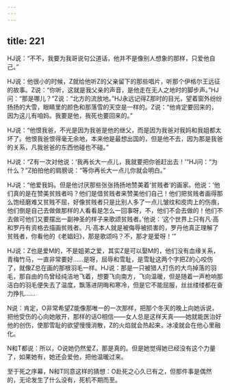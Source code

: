 ```yaml
---
---
---
```

title: 221
---



HJ说：“不不，我要为我哥说句公道话，他并不是像别人想象的那样，只爱他自己。”

HJ说：他很小的时候，Z就给他听Z的父亲留下的那些唱片，听那个伊格尔王远征的故事。Z说：“你听，这就是我父亲的声音，是他走在无人之地时的脚步声。”HJ问：“那是哪儿？”Z说：“北方的流放地。”HJ永远记得Z那时的目光，望着窗外纷纷扬扬的大雪，眼睛里的颜色和那落雪的天空是一样的。Z说：“他肯定要回来的，因为这儿有咱妈。我要是他，我死也要回来的。”

HJ说：“他恨我爸，不光是因为我爸是他的继父，而是因为我爸对我妈和我姐都太坏了。他恨我爸恨得毫无余地，本来他是最想出国的，但是他不去，因为那是我爸的关系，凡我爸爸的东西他碰也不碰。”

HJ说：“Z有一次对他说：‘我再长大一点儿，我就要把你爸赶出去！’”HJ问：“为什么？”Z拍拍他的肩膀说：“等你再长大一点儿你就会明白。”

HJ说：“他爱我妈。但是他讨厌那些张张扬扬地赞美着‘贫贱者’的画家。他说：‘他们真的是在赞美贫贱者吗？他们是借贫贱者来赞美他们自己！他们把贫贱者画得那么饱经磨难又贫贱不屈，好像贫贱者只是比别人多了一点儿皱纹和皮肉上的伤痕，他们倒是自己去做做那样的人看看是怎么一回事呀，不，他们不会去做的！他们不去做可他们又要摆出一副神圣的样子来歌颂贫贱者。’他说：‘这个世界上只有凡·高和罗丹有资格去描画贫贱者。凡·高本人就是被侮辱被损害的，罗丹他真正理解了贫贱者，你看他的《老娼妇》，那是歌颂吗？不，那才是爱呀！’”

HJ说：Z也是爱M的，不是姐弟之爱，其实Z是可以娶M的，他们没有血缘关系，青梅竹马，一直非常要好……是呀，屈辱和雪耻，是雪耻这两个字把Z的心咬伤了，就像Z总在画的那根羽毛一样。HJ说：那是一只被猎人打伤的大鸟掉落的羽毛，那自由的鸟曾经纯洁地飞着，想要飞向南方，飞向温暖，但是随着一声枪响那洁白的羽毛便失去了温度，飘落进阴晦和寒冷，但是它不能屈服，丝丝缕缕都在奋力挣扎……

N说：肯定，O非常希望Z能像那唯一的一次那样，把那个冬天的晚上向她诉说，把他受伤的心向她敞开，那样的话O相信——女人总是这样天真——她就能医治好他的创伤，使那雪耻的欲望慢慢消散，Z的火焰就会热起来，冰凌就会在他心里融化。

N和T都说：所以，O说她仍然爱Z，那是真的。但是她觉得她已经没有这个力量了，如果她有，她还会爱他，把他温暖过来。

至于死之序幕，N和T同意这样的猜想：O赴死之心久已有之，但那件事是偶然的，无论发生了什么没有，死机不期而至。